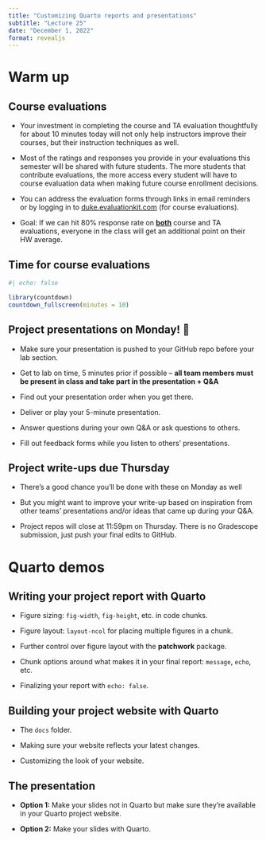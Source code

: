 ```yaml
---
title: "Customizing Quarto reports and presentations"
subtitle: "Lecture 25"
date: "December 1, 2022"
format: revealjs
---
```


# Warm up

## Course evaluations {.smaller}

-   Your investment in completing the course and TA evaluation thoughtfully for about 10 minutes today will not only help instructors improve their courses, but their instruction techniques as well.

-   Most of the ratings and responses you provide in your evaluations this semester will be shared with future students.
    The more students that contribute evaluations, the more access every student will have to course evaluation data when making future course enrollment decisions.

-   You can address the evaluation forms through links in email reminders or by logging in to [duke.evaluationkit.com](https://duke.evaluationkit.com/) (for course evaluations).

-   Goal: If we can hit 80% response rate on [**both**]{.underline} course and TA evaluations, everyone in the class will get an additional point on their HW average.

## Time for course evaluations

```r
#| echo: false

library(countdown)
countdown_fullscreen(minutes = 10)
```

## Project presentations on Monday! 🥳

-   Make sure your presentation is pushed to your GitHub repo before your lab section.

-   Get to lab on time, 5 minutes prior if possible -- **all team members must be present in class and take part in the presentation + Q&A**

-   Find out your presentation order when you get there.

-   Deliver or play your 5-minute presentation.

-   Answer questions during your own Q&A or ask questions to others.

-   Fill out feedback forms while you listen to others' presentations.

## Project write-ups due Thursday

-   There's a good chance you'll be done with these on Monday as well

-   But you might want to improve your write-up based on inspiration from other teams' presentations and/or ideas that came up during your Q&A.

-   Project repos will close at 11:59pm on Thursday.
    There is no Gradescope submission, just push your final edits to GitHub.

# Quarto demos

## Writing your project report with Quarto

-   Figure sizing: `fig-width`, `fig-height`, etc. in code chunks.

-   Figure layout: `layout-ncol` for placing multiple figures in a chunk.

-   Further control over figure layout with the **patchwork** package.

-   Chunk options around what makes it in your final report: `message`, `echo`, etc.

-   Finalizing your report with `echo: false`.

## Building your project website with Quarto

-   The `docs` folder.

-   Making sure your website reflects your latest changes.

-   Customizing the look of your website.

## The presentation

-   **Option 1:** Make your slides not in Quarto but make sure they're available in your Quarto project website.

-   **Option 2:** Make your slides with Quarto.
